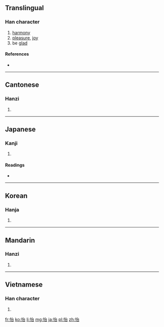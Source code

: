 ==Translingual==

===Han character===
{{Han char|rn=61|rad=心|as=05|sn=8|four=9306<sub>0</sub>|canj=心戈口 (PIR)|ids=⿰[[忄]][[台]]}}

# [[harmony]]
# [[pleasure]], [[joy]]
# be [[glad]]

====References====
* {{Han ref|kx=0381.160|dkj=10470|dj=0710.010|hdz=42289.010|uh=6021|ud=24609|bh=A9C9|bd=43465}}

----

==Cantonese==

===Hanzi===
{{yue-hanzi|jyut=|y=yi4}}

# {{defn|lang=yue|sort=心05}}

----

==Japanese==

===Kanji===
{{ja-kanji|grade=|rs=心05}}

# {{defn|lang=ja|sort=心05}}

====Readings====
* {{ja-readings|on=[[い]] (i)|kun=[[よろこぶ]] (yorokobu)}}

----

==Korean==

===Hanja===
{{ko-hanja|hangeul=이|eumhun=|rv=i|mr=i|y=i}}

# {{defn|lang=ko|sort=心05}}

----

==Mandarin==

===Hanzi===
{{cmn-hanzi|pin=[[yí]] ([[yi2]])|wg=i<sup>2</sup>}}

# {{defn|lang=cmn|sort=心05}}

----

==Vietnamese==

===Han character===
{{vi-hantu|[[di]]|rs=心05}}

# {{defn|lang=vi|sort=心05}}

[[fr:怡]]
[[ko:怡]]
[[li:怡]]
[[mg:怡]]
[[ja:怡]]
[[pl:怡]]
[[zh:怡]]